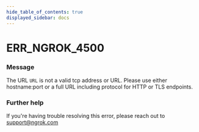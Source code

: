 ```yaml
---
hide_table_of_contents: true
displayed_sidebar: docs
---
```



# ERR_NGROK_4500

### Message

The URL `URL` is not a valid tcp address or URL. Please use either hostname:port or a full URL including protocol for HTTP or TLS endpoints.

<ErrorDetails error="err_ngrok_4500" />

### Further help

If you're having trouble resolving this error, please reach out to [support@ngrok.com](mailto:support@ngrok.com?subject=Help%20with%20ERR_NGROK_4500)


